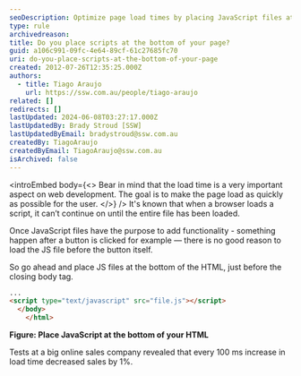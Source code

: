 ```yaml
---
seoDescription: Optimize page load times by placing JavaScript files at the bottom of your HTML, just before the closing body tag.
type: rule
archivedreason:
title: Do you place scripts at the bottom of your page?
guid: a106c991-09fc-4e64-89cf-61c27685fc70
uri: do-you-place-scripts-at-the-bottom-of-your-page
created: 2012-07-26T12:35:25.000Z
authors:
  - title: Tiago Araujo
    url: https://ssw.com.au/people/tiago-araujo
related: []
redirects: []
lastUpdated: 2024-06-08T03:27:17.000Z
lastUpdatedBy: Brady Stroud [SSW]
lastUpdatedByEmail: bradystroud@ssw.com.au
createdBy: TiagoAraujo
createdByEmail: TiagoAraujo@ssw.com.au
isArchived: false
---
```


<introEmbed
  body={<>
Bear in mind that the load time is a very important aspect on web development. The goal is to make the page load as quickly as possible for the user.
  </>}
/>
It's known that when a browser loads a script, it can’t continue on until the entire file has been loaded.

Once JavaScript files have the purpose to add functionality - something happen after a button is clicked for example — there is no good reason to load the JS file before the button itself.

So go ahead and place JS files at the bottom of the HTML, just before the closing body tag.

```html
...
<script type="text/javascript" src="file.js"></script>
  </body>
    </html>
```

**Figure: Place JavaScript at the bottom of your HTML**

Tests at a big online sales company revealed that every 100 ms increase in load time decreased sales by 1%.

